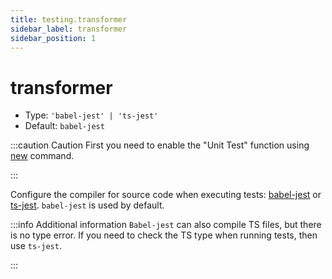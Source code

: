 ```yaml
---
title: testing.transformer
sidebar_label: transformer
sidebar_position: 1
---
```

# transformer

- Type: `'babel-jest' | 'ts-jest'`
- Default: `babel-jest`

:::caution Caution
First you need to enable the "Unit Test" function using [new](/apis/app/commands/new) command.

:::

Configure the compiler for source code when executing tests: [babel-jest](https://www.npmjs.com/package/babel-jest) or [ts-jest](https://github.com/kulshekhar/ts-jest). `babel-jest` is used by default.

:::info Additional information
`Babel-jest` can also compile TS files, but there is no type error. If you need to check the TS type when running tests, then use `ts-jest`.

:::
